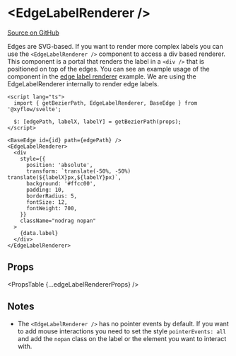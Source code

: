 
# &lt;EdgeLabelRenderer />

[Source on GitHub](https://github.com/wbkd/react-flow/blob/78169c992bf95a5dbc9bccbdc2a07725a307e2c3/packages/svelte/src/lib/components/EdgeLabelRenderer/EdgeLabelRenderer.svelte)

Edges are SVG-based. If you want to render more complex labels you can use the
`<EdgeLabelRenderer />` component to access a div based renderer. This component
is a portal that renders the label in a `<div />` that is positioned on top of
the edges. You can see an example usage of the component in the [edge label renderer](/examples/edges/edge-label-renderer) example. We are using the EdgeLabelRenderer internally to render edge labels.

```svelte filename="CustomEdge.svelte"
<script lang="ts">
  import { getBezierPath, EdgeLabelRenderer, BaseEdge } from '@xyflow/svelte';

  $: [edgePath, labelX, labelY] = getBezierPath(props);
</script>

<BaseEdge id={id} path={edgePath} />
<EdgeLabelRenderer>
  <div
    style={{
      position: 'absolute',
      transform: `translate(-50%, -50%) translate(${labelX}px,${labelY}px)`,
      background: '#ffcc00',
      padding: 10,
      borderRadius: 5,
      fontSize: 12,
      fontWeight: 700,
    }}
    className="nodrag nopan"
  >
    {data.label}
  </div>
</EdgeLabelRenderer>
```

## Props

<PropsTable {...edgeLabelRendererProps} />

## Notes

- The `<EdgeLabelRenderer />` has no pointer events by default. If you want to
  add mouse interactions you need to set the style `pointerEvents: all` and add
  the `nopan` class on the label or the element you want to interact with.
